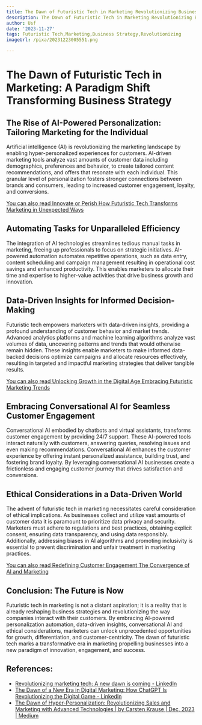 ```yaml
---
title: The Dawn of Futuristic Tech in Marketing Revolutionizing Business Strategy
description: The Dawn of Futuristic Tech in Marketing Revolutionizing Business Strategy
author: Usf
date: '2023-11-27'
tags: Futuristic Tech,Marketing,Business Strategy,Revolutionizing
imageUrl: /pixa/20231223005551.png

---
```

# The Dawn of  Futuristic Tech in Marketing:  A Paradigm Shift Transforming  Business Strategy

## The Rise of AI-Powered Personalization: Tailoring Marketing for the Individual

Artificial intelligence (AI) is  revolutionizing the marketing landscape by enabling hyper-personalized  experiences for  customers. AI-driven marketing  tools analyze vast amounts of customer data including demographics, preferences and behavior, to create tailored  content recommendations, and offers  that resonate with each individual. This granular  level of personalization fosters stronger connections between brands and consumers, leading to increased customer engagement, loyalty, and conversions.

[You can also read Innovate or Perish How Futuristic Tech Transforms Marketing in Unexpected Ways](Innovate%20or%20Perish%20How%20Futuristic%20Tech%20Transforms%20Marketing%20in%20Unexpected%20Ways)


## Automating Tasks for Unparalleled Efficiency

The integration of  AI technologies streamlines tedious manual tasks in marketing, freeing  up professionals  to focus on strategic initiatives. AI-powered automation automates repetitive operations, such  as  data entry, content scheduling and campaign management resulting in operational cost savings and  enhanced  productivity. This enables marketers to allocate their time and expertise to higher-value activities that drive business  growth and innovation.

## Data-Driven Insights for Informed Decision-Making

Futuristic tech  empowers marketers with data-driven  insights,  providing  a profound understanding of customer behavior and market trends. Advanced analytics platforms and machine learning algorithms analyze vast volumes of data, uncovering  patterns and trends that would otherwise remain hidden. These insights enable marketers to make informed data-backed decisions optimize campaigns and allocate resources effectively, resulting in targeted and impactful marketing strategies that deliver tangible results.

[You can also read Unlocking Growth in  the Digital Age Embracing Futuristic Marketing  Trends](Unlocking%20Growth%20in%20the%20Digital%20Age%20Embracing%20Futuristic%20Marketing%20Trends)


##  Embracing Conversational AI for Seamless Customer Engagement

Conversational AI embodied by chatbots  and  virtual assistants, transforms customer engagement by providing 24/7 support. These  AI-powered tools interact naturally with customers, answering queries, resolving issues and even making recommendations. Conversational AI enhances the customer  experience by  offering instant personalized  assistance, building trust, and fostering brand  loyalty. By leveraging conversational AI businesses create a frictionless and engaging customer journey that drives satisfaction and conversions.

## Ethical Considerations in  a Data-Driven World

The advent of futuristic tech in marketing necessitates careful consideration of ethical implications. As businesses collect and utilize vast amounts of customer data it is paramount to  prioritize data privacy and security. Marketers must adhere to regulations and best practices, obtaining explicit consent, ensuring data transparency,  and using data  responsibly. Additionally, addressing biases in AI algorithms and promoting inclusivity is essential to prevent discrimination and unfair treatment in marketing practices.

[You can  also  read  Redefining Customer Engagement The Convergence of AI and Marketing](Redefining%20Customer%20Engagement%20The%20Convergence%20of%20AI%20and%20Marketing)


## Conclusion:  The Future is Now

Futuristic tech in marketing is not a  distant aspiration; it is a reality that is already reshaping business strategies and revolutionizing the way companies interact with their customers. By embracing AI-powered personalization automation, data-driven insights, conversational AI and  ethical considerations, marketers can unlock unprecedented opportunities for growth, differentiation, and customer-centricity. The  dawn of futuristic tech marks  a transformative era in marketing propelling  businesses  into a new paradigm of innovation, engagement, and success.

## References:
- [Revolutionizing marketing tech: A new dawn is coming - LinkedIn](https://www.linkedin.com/pulse/revolutionizing-marketing-tech-new-dawn-coming-chris-wright-nowde)
- [The Dawn of a New Era in Digital Marketing: How ChatGPT Is Revolutionizing the Digital Game - LinkedIn](https://www.linkedin.com/pulse/dawn-new-era-digital-marketing-how-chatgpt-game-troy-beetz)
- [The Dawn of Hyper-Personalization: Revolutionizing Sales and Marketing with Advanced Technologies | by Carsten Krause | Dec, 2023 | Medium](https://medium.com/@carsten.krause/the-dawn-of-hyper-personalization-revolutionizing-sales-and-marketing-with-advanced-technologies-ff419ca0907b)

